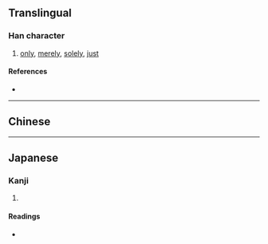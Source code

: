 {{character info/new}}
{{also|僅}}
==Translingual==

===Han character===
{{Han char|rn=9|rad=人|as=02|sn=4|four=|canj=OE|ids=⿰亻又}}

# [[only]], [[merely]], [[solely]], [[just]]

====References====
* {{Han ref|kx=0091.130|dkj=00353|dj=0193.050|hdz=10110.040|uh=4EC5|ud=20165}}

----

==Chinese==
{{zh-see|僅}}

----

==Japanese==

===Kanji===
{{ja-kanji|grade=|rs=人02}}

# {{defn|lang=ja|sort=人02}}

====Readings====
* {{ja-readings|on=[[ふ]] (fu), [[ど]] (do)|kun=}}